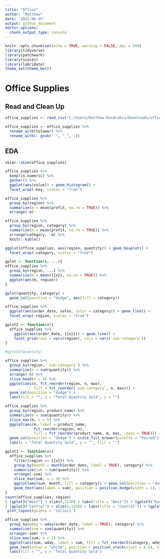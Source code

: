 ```yaml
---
title: "Office"
author: "Matthew"
date: '2022-06-15'
output: github_document
editor_options: 
  chunk_output_type: console
---
```


```r
knitr::opts_chunk$set(echo = TRUE, warning = FALSE, dpi = 500)
library(tidyverse)
library(patchwork)
library(scales)
library(lubridate)
theme_set(theme_bw())
```


# Office Supplies

## Read and Clean Up
```r
office_supplies <- read_csv("C:/Users/Matthew Hondrakis/Downloads/office_supplies.csv")

office_supplies <- office_supplies %>% 
  rename_with(tolower) %>% 
  rename_with(~ gsub(" ", "_", .))
```


## EDA
```r
skimr::skim(office_supplies)

office_supplies %>% 
  keep(is.numeric) %>% 
  gather() %>% 
  ggplot(aes(value)) + geom_histogram() + 
  facet_wrap(~key, scales = "free")
```


```r
office_supplies %>% 
  group_by(region) %>% 
  summarize(m = mean(profit, na.rm = TRUE)) %>% 
  arrange(-m)

office_supplies %>% 
  group_by(region, category) %>% 
  summarize(m = mean(profit, na.rm = TRUE)) %>% 
  arrange(category, -m) %>% 
  knitr::kable()

ggplot(office_supplies, aes(region, quantity)) + geom_boxplot() +
  facet_wrap(~category, scales = "free")
```



```r
gplot <- function(x, ...){
office_supplies %>% 
  group_by(region, ...) %>% 
  summarize(m = mean({{x}}, na.rm = TRUE)) %>% 
  ggplot(aes(m, region))
}

gplot(quantity, category) + 
  geom_col(position = "dodge", aes(fill = category))
```



```r
office_supplies %>% 
  ggplot(aes(order_date, sales, color = category)) + geom_line() +
  facet_wrap(~region, scales = "free")

gplot2 <- function(x){ 
  office_supplies %>%  
    ggplot(aes(order_date, {{x}})) + geom_line() +
    facet_grid(rows = vars(region), cols = vars(`sub-category`))
}

#gplot2(quantity)

```



```r
office_supplies %>% 
  group_by(region, `sub-category`) %>% 
  summarize(n = sum(quantity)) %>% 
  arrange(-n) %>% 
  slice_head(n = 4) %>% 
  ggplot(aes(n, fct_reorder(region, n, max), 
             fill = fct_reorder(`sub-category`, n, max))) + 
  geom_col(position = "dodge") + 
  labs(fill = "", x = "Total Quantity Sold", y = "")
```



```r
office_supplies %>% 
  group_by(region, product_name) %>% 
  summarize(m = sum(quantity)) %>% 
  slice_max(m, n = 5) %>% 
  ggplot(aes(m, label = product_name, 
             fct_reorder(region, m), 
             fill = fct_reorder(product_name, m, max, .desc = TRUE))) +
  geom_col(position = "dodge") + scale_fill_brewer(palette = "Paired") +
  labs(x = "Total Quantity Sold", y = "", fill = "") 
```



```r
gplot3 <- function(x){
  office_supplies %>% 
    filter(region == {{x}}) %>% 
    group_by(month = month(order_date, label = TRUE), category) %>% 
    summarize(sum = sum(quantity)) %>% 
    arrange(-sum) %>% 
    slice_max(sum, n = 3) %>% 
    ggplot(aes(sum, month, fill = category)) + geom_col(position = "dodge") +
    geom_text(aes(label = sum), position = position_dodge(width = 1), size = 3, hjust = -0.3)
}
count(office_supplies, region)
( (gplot3("West") + xlim(0,1250) + labs(title = "West")) + (gplot3("East") + xlim(0,1250) + labs(title = "East"))) /
( (gplot3("Central") + xlim(0,1250) + labs(title = "Central")) + (gplot3("South") + xlim(0,1250) + labs(title = "South"))) + 
 plot_layout(guides = 'collect')
```



```r
office_supplies %>% 
  group_by(wday = wday(order_date, label = TRUE), category) %>% 
  summarize(sum = sum(quantity)) %>% 
  arrange(-sum) %>% 
  slice_max(sum, n = 3) %>% 
  ggplot(aes(sum, wday, label = sum, fill = fct_reorder2(category, wday, sum, .desc = FALSE))) + geom_col() +
  geom_text(color = "white", position = position_stack(vjust = 0.5), size = 3) +
  labs(fill = "", x = "Total Quantity Sold")
```
